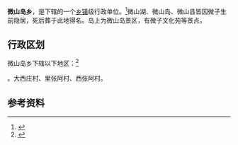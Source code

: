 {{中国乡级行政区|37/08/26/200/000}}

'''微山岛乡'''，是{{PRC admin/fullname|37/08/26/200/000|3}}下辖的一个[[乡镇|乡镇]]级行政单位。<ref>{{PRC admin/ref sgc|{{PRC admin/parent|37/08/26/200/000}}}}</ref>微山湖、微山岛、微山县皆因微子生前隐居，死后葬于此地得名。岛上为微山岛景区，有微子文化苑等景点。

== 行政区划 ==

微山岛乡下辖以下地区：<ref>{{PRC admin/ref sgc|37/08/26/200/000}}</ref>

{{PRC admin/children|37/08/26/200/000}}。大西庄村、里张阿村、西张阿村。

== 参考资料 ==

{{reflist}}

{{行政区划小作品}}
{{PRC admin/navcat|37/08/26/200/000}}